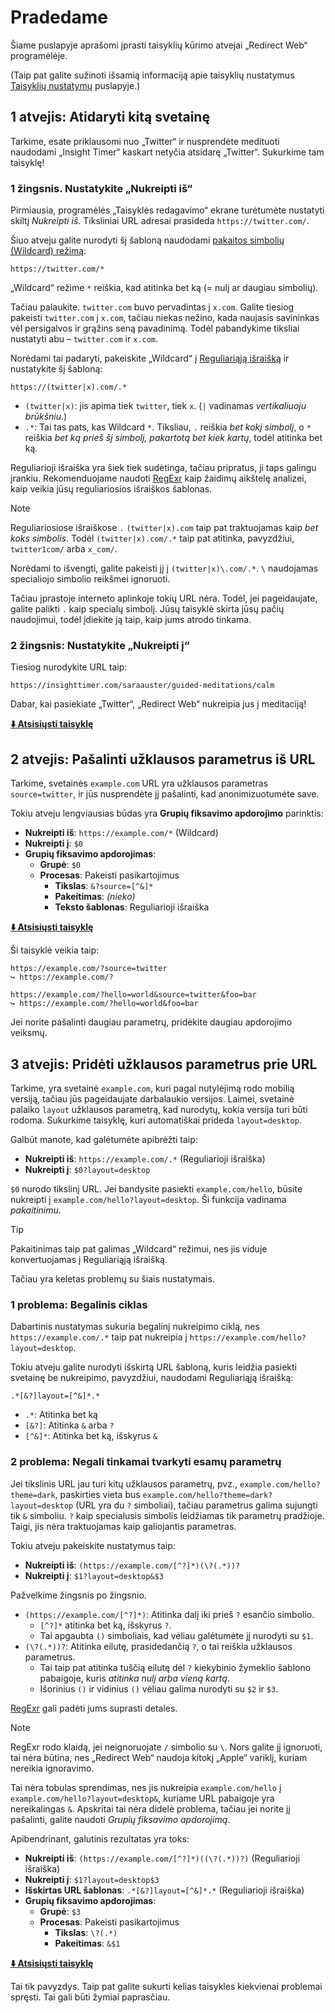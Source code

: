 # Pradedame

Šiame puslapyje aprašomi įprasti taisyklių kūrimo atvejai „Redirect Web“ programėlėje.

(Taip pat galite sužinoti išsamią informaciją apie taisyklių nustatymus [Taisyklių nustatymų](./rule-settings) puslapyje.)


## 1 atvejis: Atidaryti kitą svetainę

Tarkime, esate priklausomi nuo „Twitter“ ir nusprendėte medituoti naudodami „Insight Timer“ kaskart netyčia atsidarę „Twitter“. Sukurkime tam taisyklę!

### 1 žingsnis. Nustatykite „Nukreipti iš“

Pirmiausia, programėlės „Taisyklės redagavimo“ ekrane turėtumėte nustatyti skiltį *Nukreipti iš*. Tiksliniai URL adresai prasideda `https://twitter.com/`.

Šiuo atveju galite nurodyti šį šabloną naudodami [pakaitos simbolių (Wildcard) režimą](rule-settings?id=wildcard):

```
https://twitter.com/*
```

„Wildcard“ režime `*` reiškia, kad atitinka bet ką (= nulį ar daugiau simbolių).

Tačiau palaukite. `twitter.com` buvo pervadintas į `x.com`. Galite tiesiog pakeisti `twitter.com` į `x.com`, tačiau niekas nežino, kada naujasis savininkas vėl persigalvos ir grąžins seną pavadinimą. Todėl pabandykime tiksliai nustatyti abu – `twitter.com` ir `x.com`.

Norėdami tai padaryti, pakeiskite „Wildcard“ į [Reguliariąją išraišką](rule-settings?id=regular-expression) ir nustatykite šį šabloną:

```
https://(twitter|x).com/.*
```

*   `(twitter|x)`: jis apima tiek `twitter`, tiek `x`. (`|` vadinamas *vertikaliuoju brūkšniu*.)
*   `.*`: Tai tas pats, kas Wildcard `*`. Tiksliau, `.` reiškia *bet kokį simbolį*, o `*` reiškia *bet ką prieš šį simbolį, pakartotą bet kiek kartų*, todėl atitinka bet ką.

Reguliarioji išraiška yra šiek tiek sudėtinga, tačiau pripratus, ji taps galingu įrankiu. Rekomenduojame naudoti [RegExr](https://regexr.com) kaip žaidimų aikštelę analizei, kaip veikia jūsų reguliariosios išraiškos šablonas.

> [!NOTE]
> Reguliariosiose išraiškose `.` `(twitter|x).com` taip pat traktuojamas kaip *bet koks simbolis*. Todėl `(twitter|x).com/.*` taip pat atitinka, pavyzdžiui, `twitter1com/` arba `x_com/`.
>
> Norėdami to išvengti, galite pakeisti jį į `(twitter|x)\.com/.*`. `\` naudojamas specialiojo simbolio reikšmei ignoruoti.
>
> Tačiau įprastoje interneto aplinkoje tokių URL nėra. Todėl, jei pageidaujate, galite palikti `.` kaip specialų simbolį. Jūsų taisyklė skirta jūsų pačių naudojimui, todėl įdiekite ją taip, kaip jums atrodo tinkama.

### 2 žingsnis: Nustatykite „Nukreipti į“

Tiesiog nurodykite URL taip:

```
https://insighttimer.com/saraauster/guided-meditations/calm
```

Dabar, kai pasiekiate „Twitter“, „Redirect Web“ nukreipia jus į meditaciją!

**[⬇️ Atsisiųsti taisyklę](/rules/reduce-twitter-addiction.redirectweb)**

## 2 atvejis: Pašalinti užklausos parametrus iš URL

Tarkime, svetainės `example.com` URL yra užklausos parametras `source=twitter`, ir jūs nusprendėte jį pašalinti, kad anonimizuotumėte save.

Tokiu atveju lengviausias būdas yra **Grupių fiksavimo apdorojimo** parinktis:

*   **Nukreipti iš**: `https://example.com/*` (Wildcard)
*   **Nukreipti į**: `$0`
*   **Grupių fiksavimo apdorojimas**:
    *   **Grupė**: `$0`
    *   **Procesas**: Pakeisti pasikartojimus
        *   **Tikslas**: `&?source=[^&]*`
        *   **Pakeitimas**: *(nieko)*
        *   **Teksto šablonas**: Reguliarioji išraiška

**[⬇️ Atsisiųsti taisyklę](/rules/remove-parameters.redirectweb)**

Ši taisyklė veikia taip:

```
https://example.com/?source=twitter
↪ https://example.com/?

https://example.com/?hello=world&source=twitter&foo=bar
↪ https://example.com/?hello=world&foo=bar
```

Jei norite pašalinti daugiau parametrų, pridėkite daugiau apdorojimo veiksmų.

## 3 atvejis: Pridėti užklausos parametrus prie URL

Tarkime, yra svetainė `example.com`, kuri pagal nutylėjimą rodo mobilią versiją, tačiau jūs pageidaujate darbalaukio versijos. Laimei, svetainė palaiko `layout` užklausos parametrą, kad nurodytų, kokia versija turi būti rodoma. Sukurkime taisyklę, kuri automatiškai prideda `layout=desktop`.

Galbūt manote, kad galėtumėte apibrėžti taip:

*   **Nukreipti iš**: `https://example.com/.*` (Reguliarioji išraiška)
*   **Nukreipti į**: `$0?layout=desktop`

`$0` nurodo tikslinį URL. Jei bandysite pasiekti `example.com/hello`, būsite nukreipti į `example.com/hello?layout=desktop`. Ši funkcija vadinama *pakaitinimu*.

> [!TIP]
> Pakaitinimas taip pat galimas „Wildcard“ režimui, nes jis viduje konvertuojamas į Reguliariąją išraišką.

Tačiau yra keletas problemų su šiais nustatymais.

### 1 problema: Begalinis ciklas

Dabartinis nustatymas sukuria begalinį nukreipimo ciklą, nes `https://example.com/.*` taip pat nukreipia į `https://example.com/hello?layout=desktop`.

Tokiu atveju galite nurodyti išskirtą URL šabloną, kuris leidžia pasiekti svetainę be nukreipimo, pavyzdžiui, naudodami Reguliariąją išraišką:

```
.*[&?]layout=[^&]*.*
```

*   `.*`: Atitinka bet ką
*   `[&?]`: Atitinka `&` arba `?`
*   `[^&]*`: Atitinka bet ką, išskyrus `&`

### 2 problema: Negali tinkamai tvarkyti esamų parametrų

Jei tikslinis URL jau turi kitų užklausos parametrų, pvz., `example.com/hello?theme=dark`, paskirties vieta bus `example.com/hello?theme=dark?layout=desktop` (URL yra du `?` simboliai), tačiau parametrus galima sujungti tik `&` simboliu. `?` kaip specialusis simbolis leidžiamas tik parametrų pradžioje. Taigi, jis nėra traktuojamas kaip galiojantis parametras.

Tokiu atveju pakeiskite nustatymus taip:

*   **Nukreipti iš**: `(https://example.com/[^?]*)(\?(.*))?`
*   **Nukreipti į**: `$1?layout=desktop&$3`

Pažvelkime žingsnis po žingsnio.

*   `(https://example.com/[^?]*)`: Atitinka dalį iki prieš `?` esančio simbolio.
    *   `[^?]*` atitinka bet ką, išskyrus `?`.
    *   Tai apgaubta `()` simboliais, kad vėliau galėtumėte jį nurodyti su `$1`.
*   `(\?(.*))?`: Atitinka eilutę, prasidedančią `?`, o tai reiškia užklausos parametrus.
    *   Tai taip pat atitinka tuščią eilutę dėl `?` kiekybinio žymeklio šablono pabaigoje, kuris *atitinka nulį arba vieną kartą*.
    *   Išorinius `()` ir vidinius `()` vėliau galima nurodyti su `$2` ir `$3`.

[RegExr](https://regexr.com) gali padėti jums suprasti detales.

> [!NOTE]
> RegExr rodo klaidą, jei neignoruojate `/` simbolio su `\`. Nors galite jį ignoruoti, tai nėra būtina, nes „Redirect Web“ naudoja kitokį „Apple“ variklį, kuriam nereikia ignoravimo.

Tai nėra tobulas sprendimas, nes jis nukreipia `example.com/hello` į `example.com/hello?layout=desktop&`, kuriame URL pabaigoje yra nereikalingas `&`. Apskritai tai nėra didelė problema, tačiau jei norite jį pašalinti, galite naudoti *Grupių fiksavimo apdorojimą*.

Apibendrinant, galutinis rezultatas yra toks:

*   **Nukreipti iš**: `(https://example.com/[^?]*)((\?(.*))?)` (Reguliarioji išraiška)
*   **Nukreipti į**: `$1?layout=desktop$3`
*   **Išskirtas URL šablonas**: `.*[&?]layout=[^&]*.*` (Reguliarioji išraiška)
*   **Grupių fiksavimo apdorojimas**:
    *   **Grupė**: `$3`
    *   **Procesas**: Pakeisti pasikartojimus
        *   **Tikslas**: `\?(.*)`
        *   **Pakeitimas**: `&$1`

**[⬇️ Atsisiųsti taisyklę](/rules/add-parameters.redirectweb)**

Tai tik pavyzdys. Taip pat galite sukurti kelias taisykles kiekvienai problemai spręsti. Tai gali būti žymiai paprasčiau.
